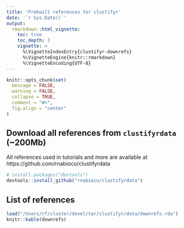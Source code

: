 ```yaml
---
title: 'Prebuilt references for clustifyr'
date: '`r Sys.Date()`'
output:
  rmarkdown::html_vignette:
    toc: true
    toc_depth: 3
    vignette: >
      %\VignetteIndexEntry{clustifyr-downrefs}
      %\VignetteEngine{knitr::rmarkdown}
      %\VignetteEncoding{UTF-8}
---
```


```r
knitr::opts_chunk$set(
  message = FALSE,
  warning = FALSE,
  collapse = TRUE,
  comment = "#>",
  fig.align = "center"
)
```

## Download all references from `clustifyrdata` (~200Mb)

All references used in tutorials and more are available at https://github.com/rnabioco/clustifyrdata

```r
# install.packages("devtools")
devtools::install_github("rnabioco/clustifyrdata")
```

## List of references
```r
load("/Users/rf/cluster/devel/tar/clustifyr/data/downrefs.rda")
knitr::kable(downrefs)
```

